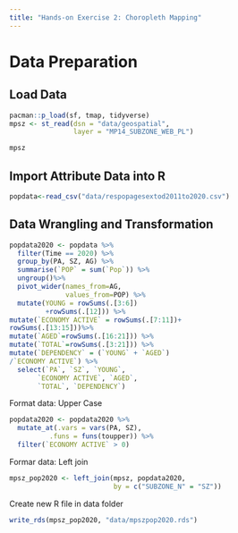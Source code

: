 ```yaml
---
title: "Hands-on Exercise 2: Choropleth Mapping"
---
```


# Data Preparation

## Load Data

```r
pacman::p_load(sf, tmap, tidyverse)
mpsz <- st_read(dsn = "data/geospatial", 
                layer = "MP14_SUBZONE_WEB_PL")
```

```r
mpsz
```

## Import Attribute Data into R

```r
popdata<-read_csv("data/respopagesextod2011to2020.csv")
```

## Data Wrangling and Transformation

```r
popdata2020 <- popdata %>%
  filter(Time == 2020) %>%
  group_by(PA, SZ, AG) %>%
  summarise(`POP` = sum(`Pop`)) %>%
  ungroup()%>%
  pivot_wider(names_from=AG, 
              values_from=POP) %>%
  mutate(YOUNG = rowSums(.[3:6])
         +rowSums(.[12])) %>%
mutate(`ECONOMY ACTIVE` = rowSums(.[7:11])+
rowSums(.[13:15]))%>%
mutate(`AGED`=rowSums(.[16:21])) %>%
mutate(`TOTAL`=rowSums(.[3:21])) %>%  
mutate(`DEPENDENCY` = (`YOUNG` + `AGED`)
/`ECONOMY ACTIVE`) %>%
  select(`PA`, `SZ`, `YOUNG`, 
       `ECONOMY ACTIVE`, `AGED`, 
       `TOTAL`, `DEPENDENCY`)
```

Format data: Upper Case

```r
popdata2020 <- popdata2020 %>%
  mutate_at(.vars = vars(PA, SZ), 
          .funs = funs(toupper)) %>%
  filter(`ECONOMY ACTIVE` > 0)
```

Formar data: Left join

```r
mpsz_pop2020 <- left_join(mpsz, popdata2020,
                          by = c("SUBZONE_N" = "SZ"))
```

Create new R file in data folder

```r
write_rds(mpsz_pop2020, "data/mpszpop2020.rds")
```
